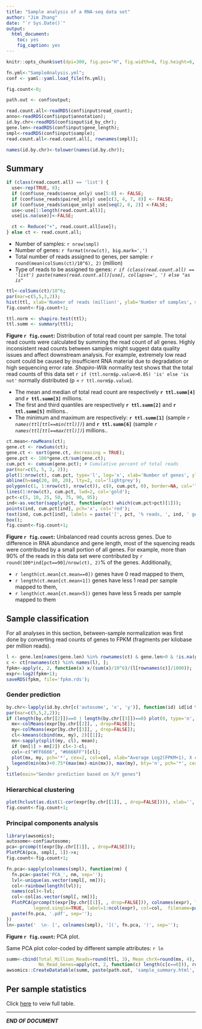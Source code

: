 ```yaml
---
title: "Sample analysis of a RNA-seq data set"
author: "Jim Zhang"
date: "`r Sys.Date()`"
output:
  html_document:
    toc: yes
    fig_caption: yes
---
```


```r
knitr::opts_chunk$set(dpi=300, fig.pos="H", fig.width=8, fig.height=6, echo=FALSE, warning=FALSE, message=FALSE);

fn.yml<-"SampleAnalysis.yml"; 
conf <- yaml::yaml.load_file(fn.yml);

fig.count<-0;
```

```r
path.out <- conf$output;

read.count.all<-readRDS(conf$input$read_count);
anno<-readRDS(conf$input$annotation);
id.by.chr<-readRDS(conf$input$id_by_chr); 
gene.len<-readRDS(conf$input$gene_length);
smpl<-readRDS(conf$input$sample);
read.count.all<-read.count.all[, rownames(smpl)];

names(id.by.chr)<-tolower(names(id.by.chr));
```

## Summary
```r
if (class(read.count.all) == 'list') {
  use<-rep(TRUE, 8);
  if (conf$use_reads$sense_only) use[5:8] <- FALSE;
  if (conf$use_reads$paired_only) use[c(3, 4, 7, 8)] <- FALSE;
  if (conf$use_reads$unique_only) use[seq(2, 8, 2)] <-FALSE;
  use<-use[1:length(read.count.all)];
  use[is.na(use)]<-FALSE;

  ct <- Reduce("+", read.count.all[use]); 
} else ct <- read.count.all; 

```

- Number of samples: `r nrow(smpl)`
- Number of genes: `r format(nrow(ct), big.mark=',')`
- Total number of reads assigned to genes, per sample: `r round(mean(colSums(ct)/10^6), 2)` (million)
- Type of reads to be assigned to genes: _`r if (class(read.count.all) == 'list') paste(names(read.count.all)[use], collapse=', ') else "as is"`_

```r
ttl<-colSums(ct)/10^6;
par(mar=c(5,5,3,2));
hist(ttl, xlab='Number of reads (million)', ylab='Number of samples', main='Total number of reads assigned to genes', cex.lab=1.5, cex.main=1, col='lightgrey');
fig.count<-fig.count+1;

ttl.norm <- shapiro.test(ttl);
ttl.summ <- summary(ttl);
```

**Figure `r fig.count`:** Distribution of total read count per sample. The total read counts were calculated by summing the read count of all genes. Highly inconsistent read counts between samples might suggest data quality issues and affect downstream analysis. For example, extremely low read count could be caused by insufficient RNA material due to degradation or high sequencing error rate. _Shapiro-Wilk_ normality test shows that the total read counts of this data set `r if (ttl.norm$p.value>0.05) 'is' else 'is not'` normally distributed (p = `r ttl.norm$p.value`).
  
- The mean and median of total read count are respectively **`r ttl.summ[4]`** and **`r ttl.summ[3]`** millions. 
- The first and third quantiles are respectively **`r ttl.summ[2]`** and **`r ttl.summ[5]`** millions.. 
- The minimum and maximum are respectively: **`r ttl.summ[1]`** (sample _`r names(ttl[ttl==min(ttl)])`_) and **`r ttl.summ[6]`** (sample _`r names(ttl[ttl==max(ttl)])`_) millions..

```r
ct.mean<-rowMeans(ct);
gene.ct <- rowSums(ct); 
gene.ct <- sort(gene.ct, decreasing = TRUE); 
gene.pct <- 100*gene.ct/sum(gene.ct);
cum.pct <- cumsum(gene.pct); # Cumulative percent of total reads
par(mar=c(5, 5, 2, 2)); 
plot(1:nrow(ct), cum.pct, type='l', log='x', xlab='Number of genes', ylab='Cumulative percent of total reads (%)', cex.lab=1.75, xaxs='i', yaxs='i');
abline(h=seq(20, 80, 20), lty=2, col='lightgrey');
polygon(c(1, 1:nrow(ct), nrow(ct)), c(0, cum.pct, 0), border=NA, col='lightgrey');
lines(1:nrow(ct), cum.pct, lwd=2, col='gold');
pct<-c(5, 10, 25, 50, 75, 90, 95);
ind<-as.vector(sapply(pct, function(pct) which(cum.pct>pct)[1]));
points(ind, cum.pct[ind], pch='x', col='red');
text(ind, cum.pct[ind], labels = paste('[', pct, '% reads, ', ind, ' genes]', sep=''), col='darkblue', cex=0.8, pos=2);
box();
fig.count<-fig.count+1;
```

**Figure `r fig.count`:** Unbalanced read counts across genes. Due to difference in RNA abundance and gene length, most of the squencing reads were contributed by a small portion of all genes. For example, more than 90% of the reads in this data set were contributed by `r round(100*ind[pct==90]/nrow(ct), 2)`% of the genes. Additionally, 

- `r length(ct.mean[ct.mean==0])` genes have 0 read mapped to them,
- `r length(ct.mean[ct.mean<1])` genes have less 1 read per sample mapped to them,
- `r length(ct.mean[ct.mean<5])` genes have less 5 reads per sample mapped to them

## Sample classification

For all analyses in this section, between-sample normalization was first done by converting read counts of genes to FPKM (fragments per kilobase per million reads). 

```r
l <- gene.len[names(gene.len) %in% rownames(ct) & gene.len>0 & !is.na(gene.len)];
c <- ct[rownames(ct) %in% names(l), ];
fpkm<-apply(c, 2, function(x) x/(sum(x)/10^6)/(l[rownames(c)]/1000));
expr<-log2(fpkm+1);
saveRDS(fpkm, file='fpkm.rds');
```

### Gender prediction

```r
by.chr<-lapply(id.by.chr[c('autosome', 'x', 'y')], function(id) id[id %in% rownames(expr)]);
par(mar=c(5,5,2,2)); 
if (length(by.chr[[2]])==0 | length(by.chr[[3]])==0) plot(0, type='n', axes=FALSE, xlab='', ylab='') else {
  mx<-colMeans(expr[by.chr[[2]], , drop=FALSE]);
  my<-colMeans(expr[by.chr[[3]], , drop=FALSE]);
  cl<-kmeans(cbind(mx, my), 2)[[1]];
  mn<-sapply(split(my, cl), mean);
  if (mn[1] > mn[2]) cl<-3-cl;
  col<-c("#FF6666", "#6666FF")[cl];
  plot(mx, my, pch='*', cex=2, col=col, xlab="Average Log2(FPKM+1), X chromosome genes", ylab="Average Log2(FPKM+1), Y chromosome genes", cex.lab=1.25);
  legend(min(mx)+0.75*(max(mx)-min(mx)), max(my), bty='n', pch='*', cex=1.25, col=c("#FF6666", "#6666FF"), legend = c('Female', 'Male'));
}
title(main="Gender prediction based on X/Y genes")
```

### Hierarchical clustering

```r
plot(hclust(as.dist(1-cor(expr[by.chr[[1]], , drop=FALSE]))), xlab='', sub='', ylab='1 - correlation coefficient', main='Hierarchical clustering using all autosomal genes');
fig.count<-fig.count+1;
```

### Principal components analysis

```r
library(awsomics);
autosome<-conf$autosome;
pca<-prcomp(t(expr[by.chr[[1]], , drop=FALSE]));
PlotPCA(pca, smpl[, 1])->x;
fig.count<-fig.count+1;
```

```r
fn.pca<-sapply(colnames(smpl), function(nm) {
  fn.pca<-paste('PCA_', nm, sep=''); 
  lvl<-unique(as.vector(smpl[, nm]));
  col<-rainbow(length(lvl));
  names(col)<-lvl;
  col<-col[as.vector(smpl[, nm])]; 
  PlotPCA(prcomp(t(expr[by.chr[[1]], , drop=FALSE])), colnames(expr), legend=TRUE,
          legend.single=TRUE, label=1:ncol(expr), col=col,  filename=paste(path.out, fn.pca, sep='/'));
  paste(fn.pca, '.pdf', sep=''); 
})
ln<-paste('  \n- [', colnames(smpl), '](', fn.pca, ')', sep='');
```

**Figure `r fig.count`:** PCA plot. 
  
Same PCA plot color-coded by different sample attributes: `r ln`

```r
summ<-cbind(Total_Million_Reads=round(ttl, 3), Mean_chrX=round(mx, 4), Mean_chrY=round(my, 4),
            No_Read_Genes=apply(ct, 2, function(c) length(c[c==0])), round(pca$x[, 1:3], 3));
awsomics::CreateDatatable(summ, paste(path.out, 'sample_summary.html', sep='/'), caption='Sample summary');
```

## Per sample statistics

Click [here](sample_summary.html) to veiw full table.

---
**_END OF DOCUMENT_**
